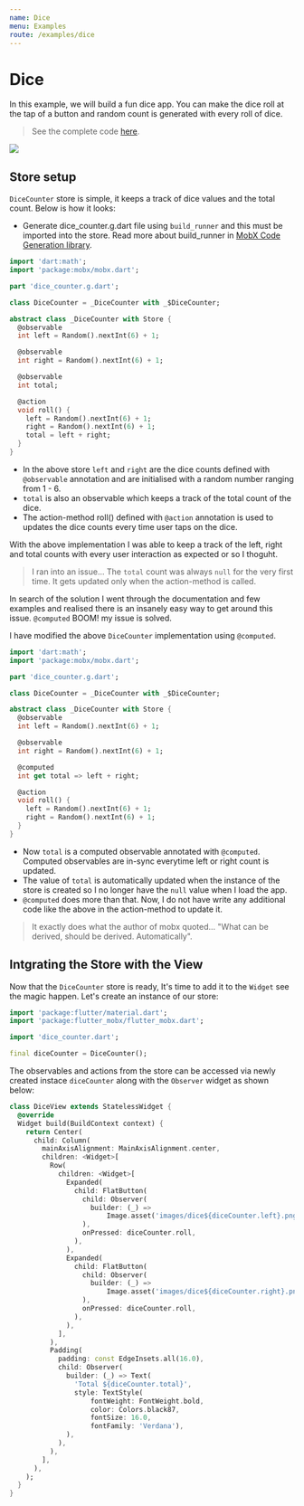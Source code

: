```yaml
---
name: Dice
menu: Examples
route: /examples/dice
---
```



# Dice
In this example, we will build a fun dice app. You can make the dice roll at the tap of a button and random count is generated with every roll of dice.

> See the complete code [here](https://github.com/giri-jeedigunta/dice-with-flutter-mobx).


<img src={diceJpg} />

## Store setup
`DiceCounter` store is simple, it keeps a track of dice values and the total count. Below is how it looks:

- Generate dice_counter.g.dart file using `build_runner` and this must be imported into the store. Read more about build_runner in [MobX Code Generation library](https://github.com/mobxjs/mobx.dart/tree/master/mobx_codegen).

```dart
import 'dart:math';
import 'package:mobx/mobx.dart';

part 'dice_counter.g.dart';

class DiceCounter = _DiceCounter with _$DiceCounter;

abstract class _DiceCounter with Store {
  @observable
  int left = Random().nextInt(6) + 1;

  @observable
  int right = Random().nextInt(6) + 1;

  @observable
  int total;

  @action
  void roll() {
    left = Random().nextInt(6) + 1;
    right = Random().nextInt(6) + 1;
    total = left + right;
  }
}

```

- In the above store `left` and `right` are the dice counts defined with `@observable` annotation and are initialised with a random number ranging from 1 - 6. 
- `total` is also an observable which keeps a track of the total count of the dice.
- The action-method roll() defined with `@action` annotation is used to updates the dice counts every time user taps on the dice.


With the above implementation I was able to keep a track of the left, right and total counts with every user interaction as expected or so I thoguht.
> I ran into an issue... The `total` count was always `null` for the very first time. It gets updated only when the action-method is called.


In search of the solution I went through the documentation and few examples and realised there is an insanely easy way to get around this issue. `@computed` BOOM! my issue is solved. 

I have modified the above `DiceCounter` implementation using `@computed`.

```dart
import 'dart:math';
import 'package:mobx/mobx.dart';

part 'dice_counter.g.dart';

class DiceCounter = _DiceCounter with _$DiceCounter;

abstract class _DiceCounter with Store {
  @observable
  int left = Random().nextInt(6) + 1;

  @observable
  int right = Random().nextInt(6) + 1;

  @computed
  int get total => left + right;

  @action
  void roll() {
    left = Random().nextInt(6) + 1;
    right = Random().nextInt(6) + 1;
  }
}

```

- Now `total` is a computed observable annotated with `@computed`. Computed observables are in-sync everytime left or right count is updated. 
- The value of `total` is automatically updated when the instance of the store is created so I no longer have the `null` value when I load the app. 
- `@computed` does more than that. Now, I do not have write any additional code like the above in the action-method to update it.

> It exactly does what the author of mobx quoted... "What can be derived, should be derived. Automatically".





## Intgrating the Store with the View

Now that the `DiceCounter` store is ready, It's time to add it to the `Widget` see the magic happen. Let's create an instance of our store:

```dart
import 'package:flutter/material.dart';
import 'package:flutter_mobx/flutter_mobx.dart';

import 'dice_counter.dart';

final diceCounter = DiceCounter();

```

The observables and actions from the store can be accessed via newly created instace `diceCounter` along with the `Observer` widget as shown below: 

```dart
class DiceView extends StatelessWidget {
  @override
  Widget build(BuildContext context) {
    return Center(
      child: Column(
        mainAxisAlignment: MainAxisAlignment.center,
        children: <Widget>[
          Row(
            children: <Widget>[
              Expanded(
                child: FlatButton(
                  child: Observer(
                    builder: (_) =>
                        Image.asset('images/dice${diceCounter.left}.png'),
                  ),
                  onPressed: diceCounter.roll,
                ),
              ),
              Expanded(
                child: FlatButton(
                  child: Observer(
                    builder: (_) =>
                        Image.asset('images/dice${diceCounter.right}.png'),
                  ),
                  onPressed: diceCounter.roll,
                ),
              ),
            ],
          ),
          Padding(
            padding: const EdgeInsets.all(16.0),
            child: Observer(
              builder: (_) => Text(
                'Total ${diceCounter.total}',
                style: TextStyle(
                    fontWeight: FontWeight.bold,
                    color: Colors.black87,
                    fontSize: 16.0,
                    fontFamily: 'Verdana'),
              ),
            ),
          ),
        ],
      ),
    );
  }
}

```